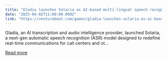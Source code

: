 ```yaml
---
title: "Gladia launches Solaria as AI-based multi-lingual speech recognition model for speech-to-text transcription"
date: "2025-04-02T11:00:00.000Z"
link: "https://venturebeat.com/games/gladia-launches-solaria-as-ai-based-multi-lingual-speech-recognition-model-for-speech-to-text-transcription/"
---
```


Gladia, an AI transcription and audio intelligence provider, launched Solaria, a next-gen automatic speech recognition (ASR) model designed to redefine real-time communications for call centers and ot...

[Read more](https://venturebeat.com/games/gladia-launches-solaria-as-ai-based-multi-lingual-speech-recognition-model-for-speech-to-text-transcription/)
